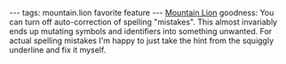 ---
tags: mountain.lion favorite feature
---
[[Mountain Lion]] goodness: You can turn off auto-correction of spelling "mistakes". This almost invariably ends up mutating symbols and identifiers into something unwanted. For actual spelling mistakes I'm happy to just take the hint from the squiggly underline and fix it myself.
